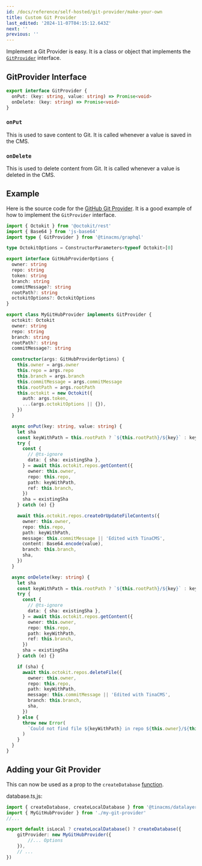 ```yaml
---
id: /docs/reference/self-hosted/git-provider/make-your-own
title: Custom Git Provider
last_edited: '2024-11-07T04:15:12.643Z'
next: ''
previous: ''
---
```


Implement a Git Provider is easy. It is a class or object that implements the [`GitProvider`](#gitprovider-interface) interface.

## GitProvider Interface

```ts
export interface GitProvider {
  onPut: (key: string, value: string) => Promise<void>
  onDelete: (key: string) => Promise<void>
}
```

### `onPut`

This is used to save content to Git. It is called whenever a value is saved in the CMS.

### `onDelete`

This is used to delete content from Git. It is called whenever a value is deleted in the CMS.

## Example

Here is the source code for the [GitHub Git Provider](/docs/reference/self-hosted/git-provider/github). It is a good example of how to implement the `GitProvider` interface.

```ts
import { Octokit } from '@octokit/rest'
import { Base64 } from 'js-base64'
import type { GitProvider } from '@tinacms/graphql'

type OctokitOptions = ConstructorParameters<typeof Octokit>[0]

export interface GitHubProviderOptions {
  owner: string
  repo: string
  token: string
  branch: string
  commitMessage?: string
  rootPath?: string
  octokitOptions?: OctokitOptions
}

export class MyGitHubProvider implements GitProvider {
  octokit: Octokit
  owner: string
  repo: string
  branch: string
  rootPath?: string
  commitMessage?: string

  constructor(args: GitHubProviderOptions) {
    this.owner = args.owner
    this.repo = args.repo
    this.branch = args.branch
    this.commitMessage = args.commitMessage
    this.rootPath = args.rootPath
    this.octokit = new Octokit({
      auth: args.token,
      ...(args.octokitOptions || {}),
    })
  }

  async onPut(key: string, value: string) {
    let sha
    const keyWithPath = this.rootPath ? `${this.rootPath}/${key}` : key
    try {
      const {
        // @ts-ignore
        data: { sha: existingSha },
      } = await this.octokit.repos.getContent({
        owner: this.owner,
        repo: this.repo,
        path: keyWithPath,
        ref: this.branch,
      })
      sha = existingSha
    } catch (e) {}

    await this.octokit.repos.createOrUpdateFileContents({
      owner: this.owner,
      repo: this.repo,
      path: keyWithPath,
      message: this.commitMessage || 'Edited with TinaCMS',
      content: Base64.encode(value),
      branch: this.branch,
      sha,
    })
  }

  async onDelete(key: string) {
    let sha
    const keyWithPath = this.rootPath ? `${this.rootPath}/${key}` : key
    try {
      const {
        // @ts-ignore
        data: { sha: existingSha },
      } = await this.octokit.repos.getContent({
        owner: this.owner,
        repo: this.repo,
        path: keyWithPath,
        ref: this.branch,
      })
      sha = existingSha
    } catch (e) {}

    if (sha) {
      await this.octokit.repos.deleteFile({
        owner: this.owner,
        repo: this.repo,
        path: keyWithPath,
        message: this.commitMessage || 'Edited with TinaCMS',
        branch: this.branch,
        sha,
      })
    } else {
      throw new Error(
        `Could not find file ${keyWithPath} in repo ${this.owner}/${this.repo}`
      )
    }
  }
}
```

## Adding your Git Provider

This can now be used as a prop to the `createDatabase` [function](/docs/reference/self-hosted/database-adapter/overview/#createdatabase-function).

database.ts,js:

```ts
import { createDatabase, createLocalDatabase } from '@tinacms/datalayer'
import { MyGitHubProvider } from './my-git-provider'
//...

export default isLocal ? createLocalDatabase() ? createDatabase({
    gitProvider: new MyGitHubProvider({
        //... Options
    }),
    // ...
})
```

